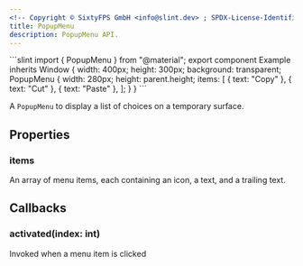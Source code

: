 ```yaml
---
<!-- Copyright © SixtyFPS GmbH <info@slint.dev> ; SPDX-License-Identifier: MIT -->
title: PopupMenu
description: PopupMenu API.
---
```



<CodeSnippetMD imagePath="/src/assets/generated/menu2.png" scale="3" imageWidth="300" imageHeight="200" imageAlt="">
```slint
import { PopupMenu } from "@material";
export component Example inherits Window {
    width: 400px;
    height: 300px;
    background: transparent;
    PopupMenu {
        width: 280px;
        height: parent.height;
        items: [
          { text: "Copy" },
          { text: "Cut" },
          { text: "Paste" },
        ];
    }
}
```
</CodeSnippetMD>

A `PopupMenu` to display a list of choices on a temporary surface.

## Properties

### items
<SlintProperty propName="items" typeName="[struct]" structName="MenuItem">
An array of menu items, each containing an icon, a text, and a trailing text.
</SlintProperty>

## Callbacks

### activated(index: int)
Invoked when a menu item is clicked
